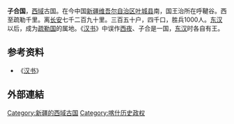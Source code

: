 '''子合国'''，[[西域|西域]]古国。在今中国[[新疆维吾尔自治区|新疆维吾尔自治区]][[叶城县|叶城县]]南，国王治所在呼鞬谷。西至疏勒千里。离[[长安|长安]]七千二百九十里。三百五十户，四千口，胜兵1000人。[[东汉|东汉]]以后，成为[[疏勒国|疏勒国]]的属地。《[[汉书|汉书]]》中误作[[西夜|西夜]]、子合是一国，[[东汉|东汉]]时各自有王。

==参考资料==
*《[[汉书|汉书]]》

==外部連結==
{{Wikisource further reading}}

{{西域三十六国}}

[[Category:新疆的西域古国|Category:新疆的西域古国]]
[[Category:喀什历史政权|Category:喀什历史政权]]